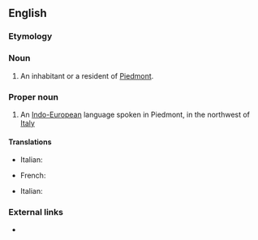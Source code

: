 ==English==
{{wikipedia}}

===Etymology===
{{suffix|Piedmont|ese}}

===Noun===
{{en-noun|Piemontese}}

# An inhabitant or a resident of [[Piedmont]].

===Proper noun===
{{en-proper noun}}

# An [[Indo-European]] language spoken in Piedmont, in the northwest of [[Italy]]

====Translations====
{{trans-top|inhabitant}}
* Italian: {{t+|it|piemontese}}
{{trans-mid}}
{{trans-bottom}}

{{trans-top|language}}
* French: {{t+|fr|piémontais|m}}
{{trans-mid}}
* Italian: {{t+|it|piemontese}}
{{trans-bottom}}

===External links===
* {{ethnologue|code=pms}}